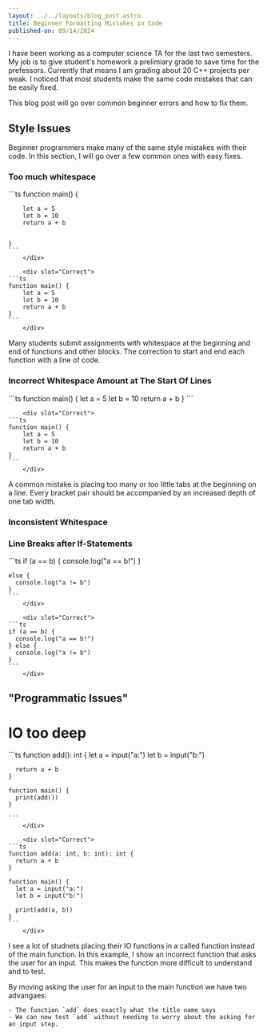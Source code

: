 ```yaml
---
layout: ../../layouts/blog_post.astro
title: Beginner Formatting Mistakes in Code
published-on: 09/14/2024
---
```


I have been working as a computer science TA for the last two semesters. My job is to give student's
homework a prelimiary grade to save time for the prefessors. Currently that means I am grading about
20 C++ projects per weak. I noticed that most students make the same code mistakes that can be easily
fixed.

This blog post will go over common beginner errors and how to fix them.

## Style Issues

Beginner programmers make many of the same style mistakes with their code. In this section, I will go over
a few common ones with easy fixes.

### Too much whitespace

<Tab client:idle>
		<div slot="Incorrect">
    ```ts
    function main() {

    	let a = 5
    	let b = 10
    	return a + b


    }
    ```
		</div>

		<div slot="Correct">
    ```ts
    function main() {
    	let a = 5
    	let b = 10
    	return a + b
    }
    ```
		</div>
</Tab>

Many students submit assignments with whitespace at the beginning and end of functions and other blocks.
The correction to start and end each function with a line of code.

### Incorrect Whitespace Amount at The Start Of Lines

<Tab client:idle>
		<div slot="Incorrect">
    ```ts
    function main() {
  	let a = 5
  	let b = 10
  	return a + b
    }
    ```
		</div>

		<div slot="Correct">
    ```ts
    function main() {
    	let a = 5
    	let b = 10
    	return a + b
    }
    ```
		</div>
</Tab>

A common mistake is placing too many or too little tabs at the beginning on a line.
Every bracket pair should be accompanied by an increased depth of one tab width.

### Inconsistent Whitespace

### Line Breaks after If-Statements

<Tab client:idle>
		<div slot="Incorrect">
    ```ts
    if (a == b) {
      console.log("a == b!")
    }

    else {
      console.log("a != b")
    }
    ```
		</div>

		<div slot="Correct">
    ```ts
    if (a == b) {
      console.log("a == b!")
    } else {
      console.log("a != b")
    }
    ```
		</div>
</Tab>

## "Programmatic Issues"

# IO too deep

<Tab client:idle>
		<div slot="Incorrect">
    ```ts
    function add(): int {
      let a = input("a:")
      let b = input("b:")

      return a + b
    }

    function main() {
      print(add())
    }

    ```
		</div>

		<div slot="Correct">
    ```ts
    function add(a: int, b: int): int {
      return a + b
    }

    function main() {
      let a = input("a:")
      let b = input("b:")

      print(add(a, b))
    }
    ```
		</div>
</Tab>

I see a lot of studnets placing their IO functions in a called function instead of the
main function. In this example, I show an incorrect function that asks the user for an
input. This makes the function more difficult to understand and to test.

By moving asking the user for an input to the main function we have two advangaes:

	- The function `add` does exactly what the title name says
	- We can now test `add` without needing to worry about the asking for an input step.

